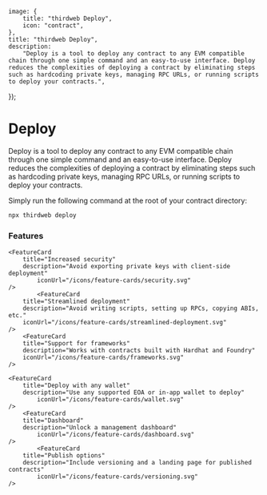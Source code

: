 
	image: {
		title: "thirdweb Deploy",
		icon: "contract",
	},
	title: "thirdweb Deploy",
	description:
		"Deploy is a tool to deploy any contract to any EVM compatible chain through one simple command and an easy-to-use interface. Deploy reduces the complexities of deploying a contract by eliminating steps such as hardcoding private keys, managing RPC URLs, or running scripts to deploy your contracts.",
});

# Deploy

Deploy is a tool to deploy any contract to any EVM compatible chain through one simple command and an easy-to-use interface. Deploy reduces the complexities of deploying a contract by eliminating steps such as hardcoding private keys, managing RPC URLs, or running scripts to deploy your contracts.

Simply run the following command at the root of your contract directory:

```bash
npx thirdweb deploy
```

### Features

<div
	className="my-4 grid gap-2 md:grid-cols-2 lg:grid-cols-2 "
>
	<FeatureCard
		title="Automatically verified"
		description="Contracts are automatically verified on Sourcify"
		iconUrl="/icons/feature-cards/verified.svg"
	/>
	    <FeatureCard
    	title="Deploy to any EVM"
    	description="Deploy to over 2,000+ available EVM chains"
			iconUrl="/icons/feature-cards/evm.svg"
    />

    <FeatureCard
    	title="Increased security"
    	description="Avoid exporting private keys with client-side deployment"
			iconUrl="/icons/feature-cards/security.svg"
    />
			<FeatureCard
		title="Streamlined deployment"
		description="Avoid writing scripts, setting up RPCs, copying ABIs, etc."
		iconUrl="/icons/feature-cards/streamlined-deployment.svg"
	/>
		<FeatureCard
		title="Support for frameworks"
		description="Works with contracts built with Hardhat and Foundry"
		iconUrl="/icons/feature-cards/frameworks.svg"
	/>

    <FeatureCard
    	title="Deploy with any wallet"
    	description="Use any supported EOA or in-app wallet to deploy"
			iconUrl="/icons/feature-cards/wallet.svg"
    />
	    <FeatureCard
    	title="Dashboard"
    	description="Unlock a management dashboard"
			iconUrl="/icons/feature-cards/dashboard.svg"
    />
		    <FeatureCard
    	title="Publish options"
    	description="Include versioning and a landing page for published contracts"
			iconUrl="/icons/feature-cards/versioning.svg"
    />

</div>